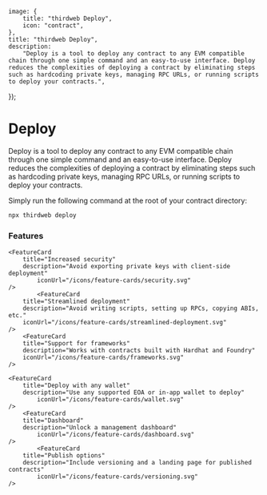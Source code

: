 
	image: {
		title: "thirdweb Deploy",
		icon: "contract",
	},
	title: "thirdweb Deploy",
	description:
		"Deploy is a tool to deploy any contract to any EVM compatible chain through one simple command and an easy-to-use interface. Deploy reduces the complexities of deploying a contract by eliminating steps such as hardcoding private keys, managing RPC URLs, or running scripts to deploy your contracts.",
});

# Deploy

Deploy is a tool to deploy any contract to any EVM compatible chain through one simple command and an easy-to-use interface. Deploy reduces the complexities of deploying a contract by eliminating steps such as hardcoding private keys, managing RPC URLs, or running scripts to deploy your contracts.

Simply run the following command at the root of your contract directory:

```bash
npx thirdweb deploy
```

### Features

<div
	className="my-4 grid gap-2 md:grid-cols-2 lg:grid-cols-2 "
>
	<FeatureCard
		title="Automatically verified"
		description="Contracts are automatically verified on Sourcify"
		iconUrl="/icons/feature-cards/verified.svg"
	/>
	    <FeatureCard
    	title="Deploy to any EVM"
    	description="Deploy to over 2,000+ available EVM chains"
			iconUrl="/icons/feature-cards/evm.svg"
    />

    <FeatureCard
    	title="Increased security"
    	description="Avoid exporting private keys with client-side deployment"
			iconUrl="/icons/feature-cards/security.svg"
    />
			<FeatureCard
		title="Streamlined deployment"
		description="Avoid writing scripts, setting up RPCs, copying ABIs, etc."
		iconUrl="/icons/feature-cards/streamlined-deployment.svg"
	/>
		<FeatureCard
		title="Support for frameworks"
		description="Works with contracts built with Hardhat and Foundry"
		iconUrl="/icons/feature-cards/frameworks.svg"
	/>

    <FeatureCard
    	title="Deploy with any wallet"
    	description="Use any supported EOA or in-app wallet to deploy"
			iconUrl="/icons/feature-cards/wallet.svg"
    />
	    <FeatureCard
    	title="Dashboard"
    	description="Unlock a management dashboard"
			iconUrl="/icons/feature-cards/dashboard.svg"
    />
		    <FeatureCard
    	title="Publish options"
    	description="Include versioning and a landing page for published contracts"
			iconUrl="/icons/feature-cards/versioning.svg"
    />

</div>